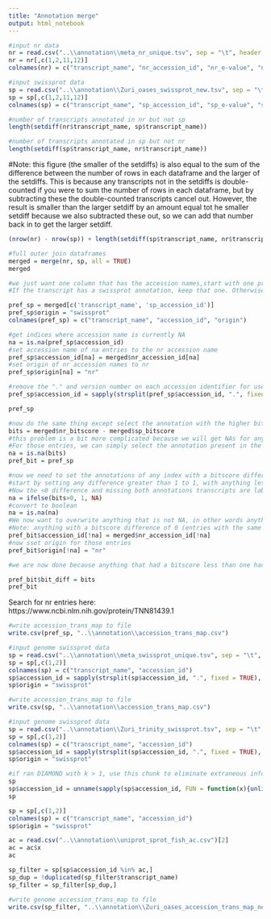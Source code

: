 ```yaml
---
title: "Annotation merge"
output: html_notebook
---
```




```r
#input nr data
nr = read.csv("..\\annotation\\meta_nr_unique.tsv", sep = "\t", header = FALSE)
nr = nr[,c(1,2,11,12)]
colnames(nr) = c("transcript_name", "nr_accession_id", "nr_e-value", "nr_bitscore")
```


```r
#input swissprot data
sp = read.csv("..\\annotation\\Zuri_oases_swissprot_new.tsv", sep = "\t", header = FALSE)
sp = sp[,c(1,2,11,12)]
colnames(sp) = c("transcript_name", "sp_accession_id", "sp_e-value", "sp_bitscore")
```



```r
#number of transcripts annotated in nr but not sp
length(setdiff(nr$transcript_name, sp$transcript_name))
```


```r
#number of transcripts annotated in sp but not nr
length(setdiff(sp$transcript_name, nr$transcript_name))
```

#Note: this figure (the smaller of the setdiffs) is also equal to the sum of the difference between the number of rows in each dataframe and the larger of the setdiffs. This is because any transcripts not in the setdiffs is double-counted if you were to sum the number of rows in each dataframe, but by subtracting these the double-counted transcripts cancel out. However, the result is smaller than the larger setdiff by an amount equal tot he smaller setdiff because we also subtracted these out, so we can add that number back in to get the larger setdiff.

```r
(nrow(nr) - nrow(sp)) + length(setdiff(sp$transcript_name, nr$transcript_name))
```



```r
#full outer join dataframes
merged = merge(nr, sp, all = TRUE)
merged
```


```r
#we just want one column that has the accession names,start with one preferring the swissprot names
#If the transcript has a swissprot annotation, keep that one. Otherwise, use the NR annotation. Have a column that indicates which reference the annotation is from

pref_sp = merged[c('transcript_name', 'sp_accession_id')]
pref_sp$origin = "swissprot"
colnames(pref_sp) = c("transcript_name", "accession_id", "origin")

#get indices where accession name is currently NA
na = is.na(pref_sp$accession_id)
#set accession name of na entries to the nr accession name
pref_sp$accession_id[na] = merged$nr_accession_id[na]
#set origin of nr accession names to nr
pref_sp$origin[na] = "nr"

#remove the "." and version number on each accession identifier for use with downstream tools
pref_sp$accession_id = sapply(strsplit(pref_sp$accession_id, ".", fixed = TRUE), function(x) x[1])

pref_sp
```


```r
#now do the same thing except select the annotation with the higher bitscore (this should be easily adaptable to use the e-value if desired instead but we use the bitscore because it corrects for database size and so can be used to compare hits in databases of different sizes)
bits = merged$nr_bitscore - merged$sp_bitscore
#this problem is a bit more complicated because we will get NAs for any transcript that did not annotate in both references
#For those entries, we can simply select the annotation present in the pref_sp dataframe since there is only one option. Start by copying the dataframe, we will overwrite some entries later
na = is.na(bits)
pref_bit = pref_sp

#now we need to set the annotations of any index with a bitscore difference >0 to the nr annotation
#start by setting any difference greater than 1 to 1, with anything less to NA.
#Now the <0 difference and missing both annotations transcripts are labeled as NA, and anything with a bitscore >0 is labeled as 1
na = ifelse(bits>0, 1, NA)
#convert to boolean
na = is.na(na)
#We now want to overwrite anything that is not NA, in other words anything with a bitscore difference >0 should be set to the nr annotation
#Note: anything with a bitscore difference of 0 (entries with the same bitscore in both databases) will have the swissprot annotation
pref_bit$accession_id[!na] = merged$nr_accession_id[!na]
#now sset origin for those entries
pref_bit$origin[!na] = "nr"

#we are now done because anything that had a bitscore less than one had a better match to the swissprot database, and so it's entry would be the same as the pref_sp dataframe we copied 

pref_bit$bit_diff = bits
pref_bit
```


Search for nr entries here:
https://www.ncbi.nlm.nih.gov/protein/TNN81439.1


```r
#write accession_trans_map to file
write.csv(pref_sp, "..\\annotation\\accession_trans_map.csv")
```

```r
#input genome swissprot data
sp = read.csv("..\\annotation\\meta_swissprot_unique.tsv", sep = "\t", header = FALSE)
sp = sp[,c(1,2)]
colnames(sp) = c("transcript_name", "accession_id")
sp$accession_id = sapply(strsplit(sp$accession_id, ".", fixed = TRUE), function(x) x[1])
sp$origin = "swissprot"
```

```r
#write accession_trans_map to file
write.csv(sp, "..\\annotation\\accession_trans_map.csv")
```


```r
#input genome swissprot data
sp = read.csv("..\\annotation\\Zuri_trinity_swissprot.tsv", sep = "\t", header = FALSE)
sp = sp[,c(1,2)]
colnames(sp) = c("transcript_name", "accession_id")
sp$accession_id = sapply(strsplit(sp$accession_id, ".", fixed = TRUE), function(x) x[1])
sp$origin = "swissprot"
```

```r
#if ran DIAMOND with k > 1, use this chunk to eliminate extraneous info from accession name column
sp
sp$accession_id = unname(sapply(sp$accession_id, FUN = function(x){unlist(strsplit(x, "|", fixed = TRUE))[2]}))
sp
```

```r
sp = sp[,c(1,2)]
colnames(sp) = c("transcript_name", "accession_id")
sp$origin = "swissprot"
```

```r
ac = read.csv("..\\annotation\\uniprot_sprot_fish_ac.csv")[2]
ac = ac$x
ac
```

```r
sp_filter = sp[sp$accession_id %in% ac,]
sp_dup = !duplicated(sp_filter$transcript_name)
sp_filter = sp_filter[sp_dup,]
```


```r
#write genome accession_trans_map to file
write.csv(sp_filter, "..\\annotation\\Zuri_oases_accession_trans_map_new.csv")
```





















































































